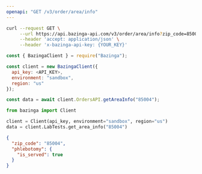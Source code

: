 ```yaml
---
openapi: "GET /v3/order/area/info"
---
```


<RequestExample>

```bash cURL
curl --request GET \
     --url https://api.bazinga-api.com/v3/order/area/info?zip_code=85004 \
     --header 'accept: application/json' \
     --header 'x-bazinga-api-key: {YOUR_KEY}'
```

```js Javascript
const { BazingaClient } = require("Bazinga");

const client = new BazingaClient({
  api_key: <API_KEY>,
  environment: "sandbox",
  region: "us"
});

const data = await client.OrdersAPI.getAreaInfo("85004");
```

```python Python
from bazinga import Client

client = Client(api_key, environment="sandbox", region="us")
data = client.LabTests.get_area_info("85004")
```

</RequestExample>

<ResponseExample>

```json Response
{
  "zip_code": "85004",
  "phlebotomy": {
    "is_served": true
  }
}
```

</ResponseExample>
